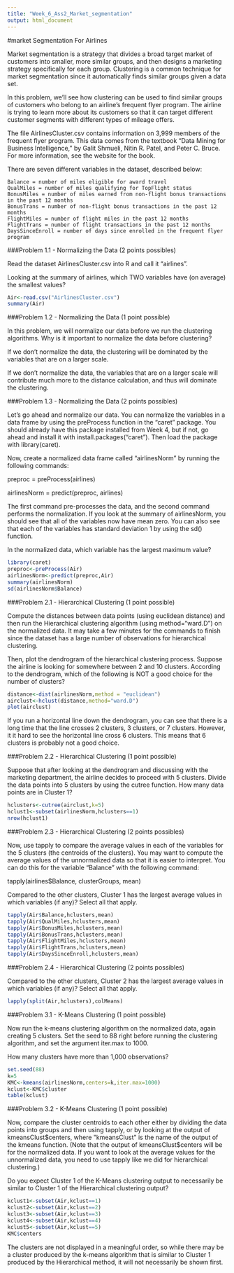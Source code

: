 ---
title: "Week_6_Ass2_Market_segmentation"
output: html_document
---

#market Segmentation For Airlines

Market segmentation is a strategy that divides a broad target market of customers into smaller, more similar groups, and then designs a marketing strategy specifically for each group. Clustering is a common technique for market segmentation since it automatically finds similar groups given a data set. 

In this problem, we'll see how clustering can be used to find similar groups of customers who belong to an airline's frequent flyer program. The airline is trying to learn more about its customers so that it can target different customer segments with different types of mileage offers. 

The file AirlinesCluster.csv contains information on 3,999 members of the frequent flyer program. This data comes from the textbook "Data Mining for Business Intelligence," by Galit Shmueli, Nitin R. Patel, and Peter C. Bruce. For more information, see the website for the book.

There are seven different variables in the dataset, described below:

    Balance = number of miles eligible for award travel
    QualMiles = number of miles qualifying for TopFlight status
    BonusMiles = number of miles earned from non-flight bonus transactions in the past 12 months
    BonusTrans = number of non-flight bonus transactions in the past 12 months
    FlightMiles = number of flight miles in the past 12 months
    FlightTrans = number of flight transactions in the past 12 months
    DaysSinceEnroll = number of days since enrolled in the frequent flyer program

###Problem 1.1 - Normalizing the Data
(2 points possibles)

Read the dataset AirlinesCluster.csv into R and call it "airlines".

Looking at the summary of airlines, which TWO variables have (on average) the smallest values? 

```{r}
Air<-read.csv("AirlinesCluster.csv")
summary(Air)
```

###Problem 1.2 - Normalizing the Data
(1 point possible)

In this problem, we will normalize our data before we run the clustering algorithms. Why is it important to normalize the data before clustering?

 If we don't normalize the data, the clustering will be dominated by the variables that are on a larger scale. 
 
If we don't normalize the data, the variables that are on a larger scale will contribute much more to the distance calculation, and thus will dominate the clustering.

###Problem 1.3 - Normalizing the Data
(2 points possibles)

Let's go ahead and normalize our data. You can normalize the variables in a data frame by using the preProcess function in the "caret" package. You should already have this package installed from Week 4, but if not, go ahead and install it with install.packages("caret"). Then load the package with library(caret).

Now, create a normalized data frame called "airlinesNorm" by running the following commands:

preproc = preProcess(airlines)

airlinesNorm = predict(preproc, airlines)

The first command pre-processes the data, and the second command performs the normalization. If you look at the summary of airlinesNorm, you should see that all of the variables now have mean zero. You can also see that each of the variables has standard deviation 1 by using the sd() function.

In the normalized data, which variable has the largest maximum value?

```{r}
library(caret)
preproc<-preProcess(Air)
airlinesNorm<-predict(preproc,Air)
summary(airlinesNorm)
sd(airlinesNorm$Balance)

```

###Problem 2.1 - Hierarchical Clustering
(1 point possible)

Compute the distances between data points (using euclidean distance) and then run the Hierarchical clustering algorithm (using method="ward.D") on the normalized data. It may take a few minutes for the commands to finish since the dataset has a large number of observations for hierarchical clustering.

Then, plot the dendrogram of the hierarchical clustering process. Suppose the airline is looking for somewhere between 2 and 10 clusters. According to the dendrogram, which of the following is NOT a good choice for the number of clusters?

```{r}
distance<-dist(airlinesNorm,method = "euclidean")
airclust<-hclust(distance,method="ward.D")
plot(airclust)
```

If you run a horizontal line down the dendrogram, you can see that there is a long time that the line crosses 2 clusters, 3 clusters, or 7 clusters. However, it it hard to see the horizontal line cross 6 clusters. This means that 6 clusters is probably not a good choice.

###Problem 2.2 - Hierarchical Clustering
(1 point possible)

Suppose that after looking at the dendrogram and discussing with the marketing department, the airline decides to proceed with 5 clusters. Divide the data points into 5 clusters by using the cutree function. How many data points are in Cluster 1?

```{r}
hclusters<-cutree(airclust,k=5)
hclust1<-subset(airlinesNorm,hclusters==1)
nrow(hclust1)
```

###Problem 2.3 - Hierarchical Clustering
(2 points possibles)

Now, use tapply to compare the average values in each of the variables for the 5 clusters (the centroids of the clusters). You may want to compute the average values of the unnormalized data so that it is easier to interpret. You can do this for the variable "Balance" with the following command:

tapply(airlines$Balance, clusterGroups, mean)

Compared to the other clusters, Cluster 1 has the largest average values in which variables (if any)? Select all that apply.

```{r}
tapply(Air$Balance,hclusters,mean)
tapply(Air$QualMiles,hclusters,mean)
tapply(Air$BonusMiles,hclusters,mean)
tapply(Air$BonusTrans,hclusters,mean)
tapply(Air$FlightMiles,hclusters,mean)
tapply(Air$FlightTrans,hclusters,mean)
tapply(Air$DaysSinceEnroll,hclusters,mean)
```

###Problem 2.4 - Hierarchical Clustering
(2 points possibles)

Compared to the other clusters, Cluster 2 has the largest average values in which variables (if any)? Select all that apply.

```{r}
lapply(split(Air,hclusters),colMeans)
```

###Problem 3.1 - K-Means Clustering
(1 point possible)

Now run the k-means clustering algorithm on the normalized data, again creating 5 clusters. Set the seed to 88 right before running the clustering algorithm, and set the argument iter.max to 1000.

How many clusters have more than 1,000 observations?

```{r}
set.seed(88)
k=5
KMC<-kmeans(airlinesNorm,centers=k,iter.max=1000)
kclust<-KMC$cluster
table(kclust)

```

###Problem 3.2 - K-Means Clustering
(1 point possible)

Now, compare the cluster centroids to each other either by dividing the data points into groups and then using tapply, or by looking at the output of kmeansClust$centers, where "kmeansClust" is the name of the output of the kmeans function. (Note that the output of kmeansClust$centers will be for the normalized data. If you want to look at the average values for the unnormalized data, you need to use tapply like we did for hierarchical clustering.)

Do you expect Cluster 1 of the K-Means clustering output to necessarily be similar to Cluster 1 of the Hierarchical clustering output?

```{r}
kclust1<-subset(Air,kclust==1)
kclust2<-subset(Air,kclust==2)
kclust3<-subset(Air,kclust==3)
kclust4<-subset(Air,kclust==4)
kclust5<-subset(Air,kclust==5)
KMC$centers
```

The clusters are not displayed in a meaningful order, so while there may be a cluster produced by the k-means algorithm that is similar to Cluster 1 produced by the Hierarchical method, it will not necessarily be shown first.